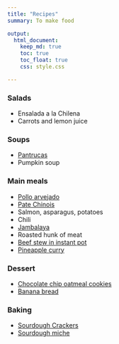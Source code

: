 ```yaml
---
title: "Recipes"
summary: To make food

output:
  html_document:
    keep_md: true
    toc: true
    toc_float: true
    css: style.css

---
```


### Salads
- Ensalada a la Chilena
- Carrots and lemon juice


### Soups
- [Pantrucas](https://www.jeremylabrecque.org/recipes/pantrucas)
- Pumpkin soup


###  Main meals
- [Pollo arvejado](https://www.jeremylabrecque.org/recipes/pollo_arvejado)
- [Pate Chinois](https://www.ricardocuisine.com/en/recipes/5541-pate-chinois-shepherd-s-pie)
- Salmon, asparagus, potatoes
- Chili
- [Jambalaya](https://www.jeremylabrecque.org/recipes/jambalaya)
- Roasted hunk of meat 
- [Beef stew in instant pot](https://www.jeremylabrecque.org/recipes/beef_stew)
- [Pineapple curry](https://www.jeremylabrecque.org/recipes/pineapple_curry)


### Dessert     
- [Chocolate chip oatmeal cookies](https://www.jeremylabrecque.org/recipes/chocolate_chip_oatmeal_cookies)
- [Banana bread](https://www.jeremylabrecque.org/recipes/banana_bread)

### Baking
- [Sourdough Crackers](https://www.jeremylabrecque.org/recipes/sourdough_crackers)
- [Sourdough miche](https://docs.google.com/spreadsheets/d/1yb-5Zq36HE50GGXyTz32piH-a77dev0GmCV95H-Tmx4/edit#gid=1965387700)